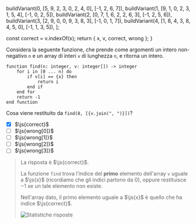   buildVariant(0, [5, 9, 2, 3, 0, 2, 4, 0], [-1, 2, 6, 7]),
  buildVariant(1, [9, 1, 0, 2, 3, 1, 5, 4], [-1, 0, 2, 5]),
  buildVariant(2, [0, 7, 1, 6, 2, 2, 6, 3], [-1, 2, 5, 6]),
  buildVariant(3, [2, 9, 0, 0, 9, 3, 8, 3], [-1, 0, 1, 7]),
  buildVariant(4, [1, 8, 4, 3, 8, 4, 5, 0], [-1, 1, 3, 5]),
];

  const correct = v.indexOf(x);
  return { x, v, correct, wrong };
}

Considera la seguente funzione, che prende come argomenti un intero non-negativo `n` e un array di interi `v` di lunghezza `n`, e ritorna un intero.

```srs
function find(n: integer, v: integer[]) -> integer
    for i in [0 ... n) do
        if v[i] == {x} then
            return i
        end if
    end for
    return -1
end function
```

Cosa viene restituito da `find(8, [{v.join(", ")}])`?

- [x] $\js{correct}$
- [ ] $\js{wrong[0]}$
- [ ] $\js{wrong[1]}$
- [ ] $\js{wrong[2]}$
- [ ] $\js{wrong[3]}$

> La risposta è $\js{correct}$.
>
> La funzione `find` trova l'indice del **primo** elemento dell'array `v` uguale a $\js{x}$ (ricordiamo che gli indici partono da $0$), oppure restituisce $-1$ se un tale elemento non esiste.
>
> Nell'array dato, il primo elemento uguale a $\js{x}$ è quello che ha indice $\js{correct}$.
>
> ![Statistiche risposte]({x}.svg)
